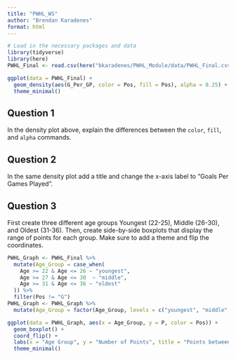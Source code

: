 ```yaml
---
title: "PWHL_WS"
author: "Brendan Karadenes"
format: html
---
```


```r
# Load in the necessary packages and data
library(tidyverse)
library(here)
PWHL_Final <- read.csv(here("bkaradenes/PWHL_Module/data/PWHL_Final.csv"))
```

```r
ggplot(data = PWHL_Final) + 
  geom_density(aes(G_Per_GP, color = Pos, fill = Pos), alpha = 0.25) +
  theme_minimal()
```

## Question 1

In the density plot above, explain the differences between the `color`, `fill`, and `alpha` commands. 

## Question 2

In the same density plot add a title and change the x-axis label to "Goals Per Games Played".

## Question 3

First create three different age groups Youngest (22-25), Middle (26-30), and Oldest (31-36). Then, create side-by-side boxplots that display the range of points for each group. Make sure to add a theme and flip the coordinates.

```r
PWHL_Graph <- PWHL_Final %>%
  mutate(Age_Group = case_when(
    Age >= 22 & Age <= 26 ~ "youngest",
    Age >= 27 & Age <= 30  ~ "middle",
    Age >= 31 & Age <= 36 ~ "oldest"
  )) %>%
  filter(Pos != "G")
PWHL_Graph <- PWHL_Graph %>%
  mutate(Age_Group = factor(Age_Group, levels = c("youngest", "middle", "oldest")))
```

```r
ggplot(data = PWHL_Graph, aes(x = Age_Group, y = P, color = Pos)) + 
  geom_boxplot() +
  coord_flip() +
  labs(x = "Age Group", y = "Number of Points", title = "Points between different Age Groups and Positions") +
  theme_minimal()
```




